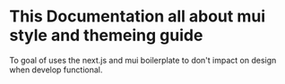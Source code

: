
<Meta title="Introduction" />

# This Documentation all about mui style and themeing guide

To goal of uses the next.js and mui boilerplate to don't impact on design when develop functional.
